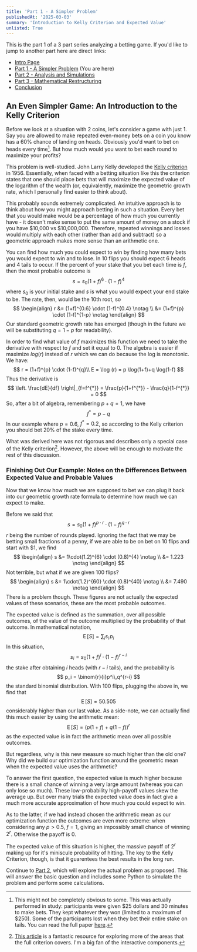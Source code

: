 ```yaml
---
title: 'Part 1 - A Simpler Problem'
publishedAt: '2025-03-03'
summary: 'Introduction to Kelly Criterion and Expected Value'
unlisted: True
---
```

This is the part 1 of a 3 part series analyzing a betting game.  If you'd like to jump to another part here are direct links:
- [Intro Page](/blog/coin-betting-game-intro)
- [Part 1 - A Simpler Problem](/blog/coin-betting-game-1) (You are here)
- [Part 2 - Analysis and Simulations](/blog/coin-betting-game-2) 
- [Part 3 - Mathematical Restructuring](/blog/coin-betting-game-3) 
- [Conclusion](/blog/coin-betting-game-conclusion) 

## An Even Simpler Game: An Introduction to the Kelly Criterion

Before we look at a situation with 2 coins, let's consider a game with just 1.  Say you are allowed to make repeated even-money bets on a coin you know has a 60\% chance of landing on heads.  Obviously you'd want to bet on heads every time[^1].  But how much would you want to bet each round to maximize your profits?

This problem is well-studied.  John Larry Kelly developed the [Kelly criterion](https://en.wikipedia.org/wiki/Kelly_criterion) in 1956.  Essentially, when faced with a betting situation like this the criterion states that one should place bets that will maximize the expected value of the logarithm of the wealth (or, equivalently, maximize the geometric growth rate, which I personally find easier to think about).

This probably sounds extremely complicated.  An intuitive approach is to think about how you might approach betting in such a situation.  Every bet that you would make would be a percentage of how much you currently have - it doesn't make sense to put the same amount of money on a stock if you have \$10,000 vs \$10,000,000.  Therefore, repeated winnings and losses would multiply with each other (rather than add and subtract) so a geometric approach makes more sense than an arithmetic one.  

You can find how much you could expect to win by finding how many bets you would expect to win and to lose.  In 10 flips you should expect 6 heads and 4 tails to occur.  If the percent of your stake that you bet each time is $f$, then the most probable outcome is
$$
s = s_0(1+f)^6 \cdot (1-f)^4
$$
where  $s_0$ is your initial stake and $s$ is what you would expect your end stake to be.  The rate, then, would be the 10th root, so
$$
\begin{align}
r &= (1+f)^{0.6} \cdot (1-f)^{0.4} \notag \\
  &= (1+f)^{p} \cdot (1-f)^{1-p} \notag
\end{align}
$$
Our standard geometric growth rate has emerged (though in the future we will be substituting $q=1-p$ for readability).

In order to find what value of $f$ maximizes this function we need to take the derivative with respect to $f$ and set it equal to 0.  The algebra is easier if maximize $log(r)$ instead of $r$ which we can do because the log is monotonic.  We have:
$$
r = (1+f)^{p} \cdot (1-f)^{q}\\
E = \log (r) = p \log(1+f)+q \log(1-f)
$$
Thus the derivative is
$$
\left. \frac{dE}{df} \right|_{f=f^{*}} = \frac{p}{1+f^{*}} - \frac{q}{1-f^{*}} = 0
$$
So, after a bit of algebra, remembering $p+q=1$, we have
$$
f^{*} = p - q
$$
In our example where $p=0.6$, $f^{*}=0.2$, so according to the Kelly criterion you should bet 20\% of the stake every time. 

What was derived here was not rigorous and describes only a special case of the Kelly criterion[^2].  However, the above will be enough to motivate the rest of this discussion.

### Finishing Out Our Example: Notes on the Differences Between Expected Value and Probable Values

Now that we know how much we are supposed to bet we can plug it back into our geometric growth rate formula to determine how much we can expect to make.

Before we said that 
$$
s = s_0(1+f)^{p\cdot r} \cdot (1-f)^{q\cdot r}
$$
$r$ being the number of rounds played.  Ignoring the fact that we may be betting small fractions of a penny, if we are able to be on bet on 10 flips and start with \$1, we find
$$
\begin{align}
s &= 1\cdot(1.2)^{6} \cdot (0.8)^{4} \notag \\
  &= 1.223 \notag
\end{align}
$$
Not terrible, but what if we are given 100 flips?
$$
\begin{align}
s &= 1\cdot(1.2)^{60} \cdot (0.8)^{40} \notag \\
  &= 7.490 \notag
\end{align}
$$
There is a problem though.  These figures are not actually the expected values of these scenarios, these are the most probable outcomes.  

The expected value is defined as the summation, over all possible outcomes, of the value of the outcome multiplied by the probability of that outcome.  In mathematical notation,
$$
\operatorname {E} [S]=\sum _{i}s_{i}\,p_{i}
$$
In this situation, 
$$
s_i = s_0(1+f)^{i} \cdot (1-f)^{r-i}
$$
the stake after obtaining $i$ heads (with $r-i$ tails), and the probability is 
$$
p_i = \binom{r}{i}p^i\,q^{r-i}
$$
the standard binomial distribution.  With 100 flips, plugging the above in, we find that 
$$
\operatorname {E} [S]=50.505
$$
considerably higher than our last value.  As a side-note, we can actually find this much easier by using the arithmetic mean:
$$
\operatorname {E} [S]=(p(1+f) + q(1-f))^r
$$
as the expected value is in fact the arithmetic mean over all possible outcomes.

But regardless, why is this new measure so much higher than the old one?  Why did we build our optimization function around the geometric mean when the expected value uses the arithmetic?

To answer the first question, the expected value is much higher because there is a small chance of winning a very large amount (whereas you can only lose so much).  These low-probability high-payoff values skew the average up.  But over many trials the expected value does in fact give a much more accurate approximation of how much you could expect to win.  

As to the latter, if we had instead chosen the arithmetic mean as our optimization function the outcomes are even more extreme: when considering any $p > 0.5$, $f=1$, giving an impossibly small chance of winning $2^r$.  Otherwise the payoff is 0.

The expected value of this situation is higher, the massive payoff of $2^r$ making up for it's miniscule probability of hitting.  The key to the Kelly Criterion, though, is that it guarentees the best results in the long run.

Continue to [Part 2](/blog/coin-betting-game-2), which will explore the actual problem as proposed.  This will answer the basic question and includes some Python to simulate the problem and perform some calculations.

[^1]: This might not be completely obvious to some.  This was actually performed in study: participants were given \$25 dollars and 30 minutes to make bets.  They kept whatever they won (limited to a maximum of \$250).  Some of the participants lost when they bet their entire stake on tails.  You can read the full paper [here](https://arxiv.org/abs/1701.01427).

[^2]: [This article](https://www.caichinger.com/blog/2018/04/16/kelly_criterion1/) is a fantastic resource for exploring more of the areas that the full criterion covers.  I'm a big fan of the interactive components.